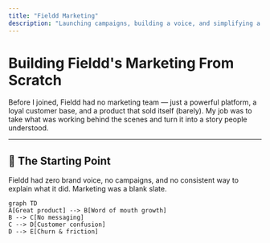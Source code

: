 ```yaml
---
title: "Fieldd Marketing"
description: "Launching campaigns, building a voice, and simplifying a complex product."
---
```


# Building Fieldd's Marketing From Scratch

<Field icon="seedling" />

Before I joined, Fieldd had no marketing team — just a powerful platform, a loyal customer base, and a product that sold itself (barely). My job was to take what was working behind the scenes and turn it into a story people understood.

---

## 🚧 The Starting Point

<Callout emoji="🧱" type="warn">
Fieldd had zero brand voice, no campaigns, and no consistent way to explain what it did. Marketing was a blank slate.
</Callout>

```mermaid
graph TD
A[Great product] --> B[Word of mouth growth]
B --> C[No messaging]
C --> D[Customer confusion]
D --> E[Churn & friction]